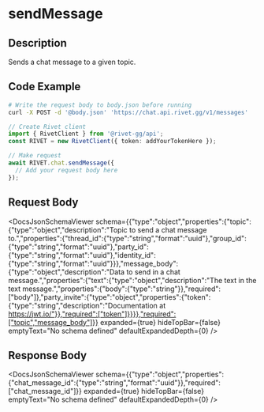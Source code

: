 

# sendMessage

## Description

Sends a chat message to a given topic.


## Code Example

<CodeGroup title='Request' tag='POST' label='https://chat.api.rivet.gg/v1/messages'>

```bash {{ title: 'cURL' }}
# Write the request body to body.json before running
curl -X POST -d '@body.json' 'https://chat.api.rivet.gg/v1/messages'
```

```ts
// Create Rivet client
import { RivetClient } from '@rivet-gg/api';
const RIVET = new RivetClient({ token: addYourTokenHere });

// Make request
await RIVET.chat.sendMessage({
  // Add your request body here
});
```

</CodeGroup>


## Request Body

<DocsJsonSchemaViewer
  schema={{"type":"object","properties":{"topic":{"type":"object","description":"Topic to send a chat message to.","properties":{"thread_id":{"type":"string","format":"uuid"},"group_id":{"type":"string","format":"uuid"},"party_id":{"type":"string","format":"uuid"},"identity_id":{"type":"string","format":"uuid"}}},"message_body":{"type":"object","description":"Data to send in a chat message.","properties":{"text":{"type":"object","description":"The text in the text message.","properties":{"body":{"type":"string"}},"required":["body"]},"party_invite":{"type":"object","properties":{"token":{"type":"string","description":"Documentation at https://jwt.io/"}},"required":["token"]}}}},"required":["topic","message_body"]}}
  expanded={true}
  hideTopBar={false}
  emptyText="No schema defined"
  defaultExpandedDepth={0}
/>


## Response Body

<DocsJsonSchemaViewer
  schema={{"type":"object","properties":{"chat_message_id":{"type":"string","format":"uuid"}},"required":["chat_message_id"]}}
  expanded={true}
  hideTopBar={false}
  emptyText="No schema defined"
  defaultExpandedDepth={0}
/>

